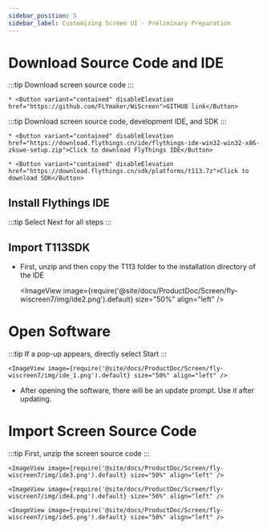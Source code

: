 ```yaml
---
sidebar_position: 5
sidebar_label: Customizing Screen UI - Preliminary Preparation
---
```








# Download Source Code and IDE


:::tip
Download screen source code
:::

    * <Button variant="contained" disableElevation href="https://github.com/FLYmaker/WiScreen">GITHUB link</Button>

:::tip
Download screen source code, development IDE, and SDK
:::

    * <Button variant="contained" disableElevation href="https://download.flythings.cn/ide/flythings-ide-win32-win32-x86-zkswe-setup.zip">Click to download FlyThings IDE</Button>

    * <Button variant="contained" disableElevation href="https://download.flythings.cn/sdk/platforms/t113.7z">Click to download SDK</Button>


## Install Flythings IDE

:::tip
Select Next for all steps
:::

## Import T113SDK
* First, unzip and then copy the T113 folder to the installation directory of the IDE

    <ImageView image={require('@site/docs/ProductDoc/Screen/fly-wiscreen7/img/ide2.png').default} size="50%" align="left" />



# Open Software

:::tip
If a pop-up appears, directly select Start
:::

    <ImageView image={require('@site/docs/ProductDoc/Screen/fly-wiscreen7/img/ide_1.png').default} size="50%" align="left" />

* After opening the software, there will be an update prompt. Use it after updating.


# Import Screen Source Code

:::tip
First, unzip the screen source code
:::
    
    <ImageView image={require('@site/docs/ProductDoc/Screen/fly-wiscreen7/img/ide3.png').default} size="50%" align="left" />

    <ImageView image={require('@site/docs/ProductDoc/Screen/fly-wiscreen7/img/ide4.png').default} size="50%" align="left" />

    <ImageView image={require('@site/docs/ProductDoc/Screen/fly-wiscreen7/img/ide5.png').default} size="50%" align="left" />
